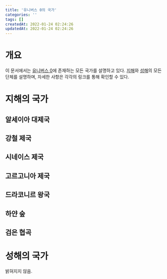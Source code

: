 ```yaml
---
title: '유니버스 0의 국가'
categories: ''
tags: []
createdAt: 2022-01-24 02:24:26
updatedAt: 2022-01-24 02:24:26
---
```


# 개요
이 문서에서는 [유니버스 0](유니버스_0)에 존재하는 모든 국가를 설명하고 있다. [지해](지해)와 [성해](성해)의 모든 단체를 설명하며, 자세한 사항은 각각의 링크를 통해 확인할 수 있다.

# 지해의 국가
## 알세이아 대제국
## 강철 제국
## 시네이스 제국
## 고르고니아 제국
## 드라코니르 왕국
## 하얀 숲
## 검은 협곡

# 성해의 국가
밝혀지지 않음.
